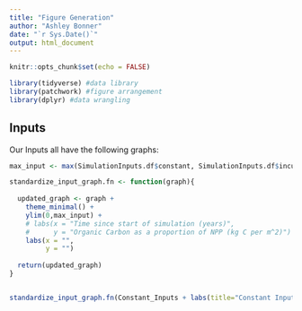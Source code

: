 ```yaml
---
title: "Figure Generation"
author: "Ashley Bonner"
date: "`r Sys.Date()`"
output: html_document
---
```


```r
knitr::opts_chunk$set(echo = FALSE)

library(tidyverse) #data library
library(patchwork) #figure arrangement
library(dplyr) #data wrangling

```

## Inputs

Our Inputs all have the following graphs:

```r
max_input <- max(SimulationInputs.df$constant, SimulationInputs.df$incubation, SimulationInputs.df$seasonal, RegimeInputs$'regime shift')

standardize_input_graph.fn <- function(graph){
  
  updated_graph <- graph + 
    theme_minimal() +
    ylim(0,max_input) +
    # labs(x = "Time since start of simulation (years)",
    #      y = "Organic Carbon as a proportion of NPP (kg C per m^2)") + 
    labs(x = "",
         y = "")
    
  return(updated_graph)
}


standardize_input_graph.fn(Constant_Inputs + labs(title="Constant Inputs")) + standardize_input_graph.fn(Incub_Inputs+ labs(title="Incubation")) + standardize_input_graph.fn(Seasonal_Inputs+ labs(title="Seasonal Variation")) + standardize_input_graph.fn(Regime_Inputs+ labs(title="Regime Shift")) +                                                    plot_layout(nrow = 1, byrow = FALSE)

```

